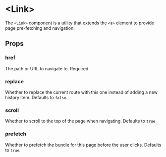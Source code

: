 <Metadata
  title='Reference: <Link>'
  description='API Reference for using links in Firebolt.'
/>

# \<Link\>

The `<Link>` component is a utility that extends the `<a>` element to provide page pre-fetching and navigation.

## Props

### href

The path or URL to navigate to. Required.

### replace

Whether to replace the current route with this one instead of adding a new history item. Defaults to `false`.

### scroll

Whether to scroll to the top of the page when navigating. Defaults to `true`

### prefetch

Whether to prefetch the bundle for this page before the user clicks. Defaults to `true`.
